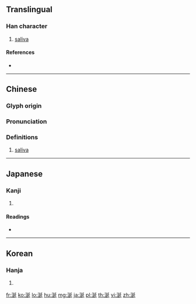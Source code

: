==Translingual==

===Han character===
{{Han char|rn=85|rad=水|as=07|sn=10|four=32141|canj=ENKM,ENKV|ids=⿰氵延}}

# [[saliva]]

====References====
* {{Han ref|kx=0626.210|dkj=17536|dj=1029.020|hdz=31610.010|uh=6D8E|ud=28046|bh=B243|bd=45635}}

----

==Chinese==
{{zh-forms}}

===Glyph origin===
{{Han etym}}

===Pronunciation===
{{zh-pron
|m=xián
|c=jin4
|mc=y
|oc=y
|cat=n
}}

===Definitions===
{{zh-hanzi}}

# [[saliva]]

----

==Japanese==

===Kanji===
{{ja-kanji|grade=|rs=水07}}

# {{defn|lang=ja|sort=水07}}

====Readings====
* {{ja-readings|on=[[せん]] (sen), [[えん]] (en)|kun=[[よだれ]] (yodare)}}

----

==Korean==

===Hanja===
{{ko-hanja|hangeul=연|eumhun=|rv=yeon|mr=yŏn|y=yen}}

# {{defn|lang=ko|sort=水07}}

[[fr:涎]]
[[ko:涎]]
[[lo:涎]]
[[hu:涎]]
[[mg:涎]]
[[ja:涎]]
[[pl:涎]]
[[th:涎]]
[[vi:涎]]
[[zh:涎]]